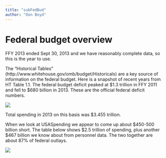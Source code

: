 ```yaml
---
title: "subFedBud"
author: "Don Boyd"
---
```


# Federal budget overview
FFY 2013 ended Sept 30, 2013 and we have reasonably complete data, so this is the year to use.

The “Historical Tables” (http://www.whitehouse.gov/omb/budget/Historicals) are a key source of information on the federal budget. Here is a snapshot of recent years from HT Table 1.1. The federal budget deficit peaked at $1.3 trillion in FFY 2011 and fell to $680 billion in 2013. These are the official federal deficit numbers.

<img src="E:\\Dropbox\\R\\RPrograms\\OSCBOP\\Images\\fedbud.png" />

Total spending in 2013 on this basis was $3.455 trillion.

When we look at USASpending we appear to come up about $450-500 billion short. The table below shows $2.5 trillion of spending, plus another $467 billion we know about from personnel data. The two together are about 87% of federal outlays.

<img src="E:\\Dropbox\\R\\RPrograms\\OSCBOP\\Images\\usaspendingfy2013totals.jpg" />
